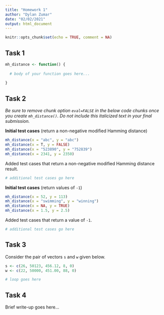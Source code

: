 ```yaml
---
title: "Homework 1"
author: "Dylan Zumar"
date: "02/02/2021"
output: html_document
---
```


```r
knitr::opts_chunk$set(echo = TRUE, comment = NA)
```

## Task 1

```r
mh_distance <- function() {
  
  # body of your function goes here...
  
}
```


## Task 2

<i>
Be sure to remove chunk option `eval=FALSE` in the below code chunks
once you create `mh_distance()`. Do not include this italicized
text in your final submission.
</i>

**Initial test cases** (return a non-negative modified Hamming distance)

```r
mh_distance(x = "abc", y = "abc")
mh_distance(x = T, y = FALSE)
mh_distance(x = "523890", y = "752839")
mh_distance(x = 2341, y = 2350)
```

Added test cases that return a non-negative modified Hamming distance result.

```r
# additional test cases go here
```

**Initial test cases** (return values of `-1`)

```r
mh_distance(x = 52, y = 113)
mh_distance(x = "swimming", y = "winning")
mh_distance(x = NA, y = TRUE)
mh_distance(x = 1.5, y = 2.5)
```

Added test cases that return a value of `-1`.

```r
# additional test cases go here
```


## Task 3

Consider the pair of vectors `s` and `w` given below.

```r
s <- c(26, 50123, 456.12, 8, 0)
w <- c(22, 50000, 451.00, 88, 0)
```

```r
# loop goes here
```


## Task 4

Brief write-up goes here...
